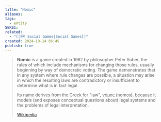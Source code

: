 ```yaml
---
title: "Nomic"
aliases: 
tags:
  - entity
SEKSI: 
related:
  - "[[🗺️ Social Games|Social Games]]"
created: 2024-10-14 06:49
publish: true
---
```



> **Nomic** is a game created in 1982 by philosopher Peter Suber, the rules of which include mechanisms for changing those rules, usually beginning by way of democratic voting. The game demonstrates that in any system where rule changes are possible, a situation may arise in which the resulting laws are contradictory or insufficient to determine what is in fact legal.
>
> Its name derives from the Greek for "law", νόμος (nomos), because it models (and exposes conceptual questions about) legal systems and the problems of legal interpretation.
>
> [Wikipedia](https://en.wikipedia.org/wiki/Nomic)
